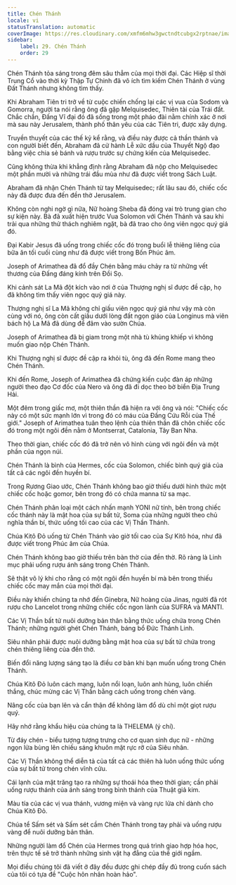 ```yaml
---
title: Chén Thánh
locale: vi
statusTranslation: automatic
coverImage: https://res.cloudinary.com/xmfm6mhw3gwctndtcubgx2rptnae/image/upload/v1741354419/small_cover_la_gran_rebelion_28716e29d2.webp
sidebar:
    label: 29. Chén Thánh
    order: 29
---
```

Chén Thánh tỏa sáng trong đêm sâu thẳm của mọi thời đại. Các Hiệp sĩ thời Trung Cổ vào thời kỳ Thập Tự Chinh đã vô ích tìm kiếm Chén Thánh ở vùng Đất Thánh nhưng không tìm thấy.

Khi Abraham Tiên tri trở về từ cuộc chiến chống lại các vị vua của Sodom và Gomorra, người ta nói rằng ông đã gặp Melquisedec, Thiên tài của Trái đất. Chắc chắn, Đấng Vĩ đại đó đã sống trong một pháo đài nằm chính xác ở nơi mà sau này Jerusalem, thành phố thân yêu của các Tiên tri, được xây dựng.

Truyền thuyết của các thế kỷ kể rằng, và điều này được cả thần thánh và con người biết đến, Abraham đã cử hành Lễ xức dầu của Thuyết Ngộ đạo bằng việc chia sẻ bánh và rượu trước sự chứng kiến của Melquisedec.

Cũng không thừa khi khẳng định rằng Abraham đã nộp cho Melquisedec một phần mười và những trái đầu mùa như đã được viết trong Sách Luật.

Abraham đã nhận Chén Thánh từ tay Melquisedec; rất lâu sau đó, chiếc cốc này đã được đưa đến đền thờ Jerusalem.

Không còn nghi ngờ gì nữa, Nữ hoàng Sheba đã đóng vai trò trung gian cho sự kiện này. Bà đã xuất hiện trước Vua Solomon với Chén Thánh và sau khi trải qua những thử thách nghiêm ngặt, bà đã trao cho ông viên ngọc quý giá đó.

Đại Kabir Jesus đã uống trong chiếc cốc đó trong buổi lễ thiêng liêng của bữa ăn tối cuối cùng như đã được viết trong Bốn Phúc âm.

Joseph of Arimathea đã đổ đầy Chén bằng máu chảy ra từ những vết thương của Đấng đáng kính trên Đồi Sọ.

Khi cảnh sát La Mã đột kích vào nơi ở của Thượng nghị sĩ được đề cập, họ đã không tìm thấy viên ngọc quý giá này.

Thượng nghị sĩ La Mã không chỉ giấu viên ngọc quý giá như vậy mà còn cùng với nó, ông còn cất giấu dưới lòng đất ngọn giáo của Longinus mà viên bách hộ La Mã đã dùng để đâm vào sườn Chúa.

Joseph of Arimathea đã bị giam trong một nhà tù khủng khiếp vì không muốn giao nộp Chén Thánh.

Khi Thượng nghị sĩ được đề cập ra khỏi tù, ông đã đến Rome mang theo Chén Thánh.

Khi đến Rome, Joseph of Arimathea đã chứng kiến cuộc đàn áp những người theo đạo Cơ đốc của Nero và ông đã đi dọc theo bờ biển Địa Trung Hải.

Một đêm trong giấc mơ, một thiên thần đã hiện ra với ông và nói: "Chiếc cốc này có một sức mạnh lớn vì trong đó có máu của Đấng Cứu Rỗi của Thế giới." Joseph of Arimathea tuân theo lệnh của thiên thần đã chôn chiếc cốc đó trong một ngôi đền nằm ở Montserrat, Catalonia, Tây Ban Nha.

Theo thời gian, chiếc cốc đó đã trở nên vô hình cùng với ngôi đền và một phần của ngọn núi.

Chén Thánh là bình của Hermes, cốc của Solomon, chiếc bình quý giá của tất cả các ngôi đền huyền bí.

Trong Rương Giao ước, Chén Thánh không bao giờ thiếu dưới hình thức một chiếc cốc hoặc gomor, bên trong đó có chứa manna từ sa mạc.

Chén Thánh phân loại một cách nhấn mạnh YONI nữ tính, bên trong chiếc cốc thánh này là mật hoa của sự bất tử, Soma của những người theo chủ nghĩa thần bí, thức uống tối cao của các Vị Thần Thánh.

Chúa Kitô Đỏ uống từ Chén Thánh vào giờ tối cao của Sự Kitô hóa, như đã được viết trong Phúc âm của Chúa.

Chén Thánh không bao giờ thiếu trên bàn thờ của đền thờ. Rõ ràng là Linh mục phải uống rượu ánh sáng trong Chén Thánh.

Sẽ thật vô lý khi cho rằng có một ngôi đền huyền bí mà bên trong thiếu chiếc cốc may mắn của mọi thời đại.

Điều này khiến chúng ta nhớ đến Ginebra, Nữ hoàng của Jinas, người đã rót rượu cho Lancelot trong những chiếc cốc ngon lành của SUFRA và MANTI.

Các Vị Thần bất tử nuôi dưỡng bản thân bằng thức uống chứa trong Chén Thánh; những người ghét Chén Thánh, báng bổ Đức Thánh Linh.

Siêu nhân phải được nuôi dưỡng bằng mật hoa của sự bất tử chứa trong chén thiêng liêng của đền thờ.

Biến đổi năng lượng sáng tạo là điều cơ bản khi bạn muốn uống trong Chén Thánh.

Chúa Kitô Đỏ luôn cách mạng, luôn nổi loạn, luôn anh hùng, luôn chiến thắng, chúc mừng các Vị Thần bằng cách uống trong chén vàng.

Nâng cốc của bạn lên và cẩn thận để không làm đổ dù chỉ một giọt rượu quý.

Hãy nhớ rằng khẩu hiệu của chúng ta là THELEMA (ý chí).

Từ đáy chén - biểu tượng tượng trưng cho cơ quan sinh dục nữ - những ngọn lửa bùng lên chiếu sáng khuôn mặt rực rỡ của Siêu nhân.

Các Vị Thần không thể diễn tả của tất cả các thiên hà luôn uống thức uống của sự bất tử trong chén vĩnh cửu.

Cái lạnh của mặt trăng tạo ra những sự thoái hóa theo thời gian; cần phải uống rượu thánh của ánh sáng trong bình thánh của Thuật giả kim.

Màu tía của các vị vua thánh, vương miện và vàng rực lửa chỉ dành cho Chúa Kitô Đỏ.

Chúa tể Sấm sét và Sấm sét cầm Chén Thánh trong tay phải và uống rượu vàng để nuôi dưỡng bản thân.

Những người làm đổ Chén của Hermes trong quá trình giao hợp hóa học, trên thực tế sẽ trở thành những sinh vật hạ đẳng của thế giới ngầm.

Mọi điều chúng tôi đã viết ở đây đều được ghi chép đầy đủ trong cuốn sách của tôi có tựa đề "Cuộc hôn nhân hoàn hảo".

